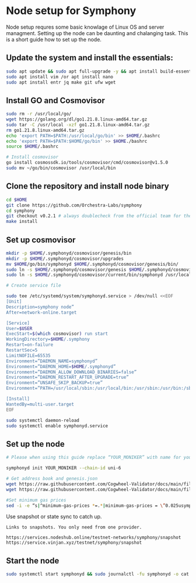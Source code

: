 
# Node setup for Symphony

Node setup requres some basic knowlage of Linux OS and server managment. Setting up the node
can be daunting and chalanging task. This is a short guide how to set up the node.

## Update the system and install the essentials:

```bash
sudo apt update && sudo apt full-upgrade -y && apt install build-essential 
sudo apt install vim /or apt install nano 
sudo apt install entr jq make git ufw wget 
```

## Install GO and Cosmovisor

```bash
sudo rm -r /usr/local/go/
wget https://golang.org/dl/go1.21.8.linux-amd64.tar.gz
sudo tar -C /usr/local -xzf go1.21.8.linux-amd64.tar.gz
rm go1.21.8.linux-amd64.tar.gz
echo 'export PATH=$PATH:/usr/local/go/bin' >> $HOME/.bashrc
echo 'export PATH=$PATH:$HOME/go/bin' >> $HOME./bashrc
source $HOME/.bashrc

# Install cosmovisor
go install cosmossdk.io/tools/cosmovisor/cmd/cosmovisor@v1.5.0
sudo mv ~/go/bin/cosmovisor /usr/local/bin
```

## Clone the repository and install node binary

```bash
cd $HOME 
git clone https://github.com/Orchestra-Labs/symphony
cd symphony 
git checkout v0.2.1 # always doublecheck from the official team for the right version
make install
```

## Set up cosmovisor

```bash 
mkdir -p $HOME/.symphonyd/cosmovisor/genesis/bin
mkdir -p $HOME/.symphonyd/cosmovisor/upgrades
mv $HOME/go/bin/symphonyd $HOME/.symphonyd/cosmovisor/genesis/bin/
sudo ln -s $HOME/.symphonyd/cosmovisor/genesis $HOME/.symphonyd/cosmovisor/current -f
sudo ln -s $HOME/.symphonyd/cosmovisor/current/bin/symphonyd /usr/local/bin/symphonyd -f

# Create service file

sudo tee /etc/systemd/system/symphonyd.service > /dev/null <<EOF
[Unit]
Description=symphony node”
After=network-online.target

[Service]
User=$USER
ExecStart=$(which cosmovisor) run start
WorkingDirectory=$HOME/.symphony
Restart=on-failure 
RestartSec=5
LimitNOFILE=65535
Environment=”DAEMON_NAME=symphonyd”
Environment=”DAEMON_HOME=$HOME/.symphonyd”
Environment=”DAEMON_ALLOW_DOWNLOAD_BINARIES=false”
Environment=”DAEMON_RESTART_AFTER_UPGRADE=true”
Environment=”UNSAFE_SKIP_BACKUP=true”
Environment=”PATH=/usr/local/sbin:/usr/local/bin:/usr/sbin:/usr/bin:/sbin:/bin:/usr/games:/usr/local/games:/snap/bin:$HOME/.symphony/cosmovisor/current/bin”

[Install]
WantedBy=multi-user.target
EOF

sudo systemctl daemon-reload
sudo systemctl enable symphonyd.service
```

## Set up the node 

```bash
# Please when using this guide replace “YOUR_MONIKER” with name for your node.

symphonyd init YOUR_MONIKER --chain-id uni-6

# Get address book and genesis.json
wget https://raw.githubusercontent.com/Cogwheel-Validator/docs/main/files/symphony-testnet/genesis.json -O $HOME/.symphonyd/config/genesis.json
wget https://raw.githubusercontent.com/Cogwheel-Validator/docs/main/files/symphony-testnet/addrbook.json -O $HOME/.symphonyd/config/addrbook.json

#Set minimum gas prices
sed -i -e “s|^minimum-gas-prices *=.*|minimum-gas-prices = \”0.025usymphonyx\”|” $HOME/.symphony/config/app.toml
```

Use snapshot or state sync to catch up.
``` 
Links to snapshots. You only need from one provider.

https://services.nodeshub.online/testnet-networks/symphony/snapshot
https://service.vinjan.xyz/testnet/symphony/snapshot
```

## Start the node

```bash
sudo systemctl start symphonyd && sudo journalctl -fu symphonyd -o cat
```